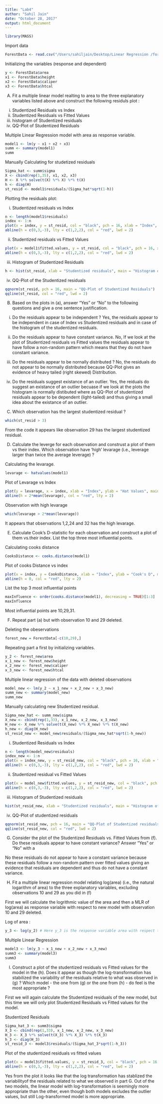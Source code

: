 ```yaml
---
title: "Lab4"
author: "Sahil Jain"
date: "October 28, 2017"
output: html_document
---
```


```r
library(MASS)
```

Import data
```r
ForestData <- read.csv("/Users/sahiljain/Desktop/Linear Regression /forestry.csv")
```

Initializing the variables (response and dependent)
```r
y <- ForestData$area
x1 <- ForestData$height
x2 <- ForestData$caliper
x3 <- ForestData$htcal
```

(A) Fit a multiple linear model realting to area to the three explanatory variables listed above and construct the following residuls plot : 
(i) Studentized Residuals vs Index 
(ii) Studentized Residuals vs Fitted Values
(iii) histogram of Studentized residuals
(iv) QQ-Plot of Studentized Residuals 

Multiple Linear Regression model with area as response variable. 
```r
model1 <- lm(y ~ x1 + x2 + x3)
summ <- summary(model1)
summ
```

Manually Calculating for studetized residuals 
```r
Sigma_hat <- summ$sigma
X <- cbind(rep(1,35), x1, x2, x3)
H <- X %*% solve(t(X) %*% X) %*% t(X)
h <- diag(H)
st_resid <- model1$residuals/(Sigma_hat*sqrt(1-h))
```

Plotting the residuals plot: 

(i) Studentized residuals vs Index

```r
n <- length(model1$residuals)
index <- 1:n
plot(x = index, y = st_resid, col = "black", pch = 16, xlab = "Index", ylab = "Studentized Residuals", main = "Studentized Residuals vs Index")
abline(h = c(0,3,-3), lty = c(1,2,2), col = "red", lwd = 2)
```

(ii) Studentized residuals vs Fitted Values

```r
plot(x = model1$fitted.values, y = st_resid, col = "black", pch = 16, xlab = "Fitted Values", ylab = "Studentized Residuals", main = "Studentized Residuals vs Fitted Values")
abline(h = c(0,3,-3), lty = c(1,2,2), col = "red", lwd = 2)
```

(iii) Histogram of Studentized Residuals

```r
h <- hist(st_resid, xlab = "Studentized residuals", main = "Histogram of Studentized residuals")
```

(iv) QQ-Plot of the Studentized residuals

```r
qqnorm(st_resid, pch = 16, main = "QQ-Plot of Studentized Residuals")
qqline(st_resid, col = "red", lwd = 2)
```

(B) Based on the plots in (a), answer “Yes” or “No” to the following questions and
give a one sentence justification.

(i) Do the residuals appear to be independent ? 
Yes, the residuals appear to be independent in case of Index vs Studentized residuals and in case of the histogram of the studentized residuals. 

(ii) Do the residuals appear to have constant variance. 
No, If we look at the plot of Studentized residuals vs Fitted values the residuals appear to have follow a non-random pattern which means that they do not have constant variance. 

(iii) Do the residuals appear to be nornally distributed ? 
No, the residuals do not appear to be normally distributed because QQ-Plot gives an evidence of heavy tailed (right skewed) Distribution. 

(iv) Do the residuals suggest existance of an outlier. 
Yes, the reiduals do suggest an existance of an outlier becuase if we look at the plots the histogram is normally distibuted where as QQ-Plot of studentized residuals appear to be dependent (light-tailed) and thus giving a small idea about the existance of an outlier. 

(C) Which observation has the largest studentized residual ?

```r
which(st_resid > 3)
```
From the code it appears like observation 29 has the largest studentized residual. 

(D) Calculate the leverge for each observation and construst a plot of them vs their index. Which observation have 'high' levarage (i.e., leverage larger than twice the average leverage) ? 

Calculating the levarage. 
```r
levarage <- hatvalues(model1)
```

Plot of Levarage vs Index
```r
plot(y = levarage, x = index, xlab = "Index", ylab = "Hat Values", main = "Levarage")
abline(h = 2*mean(levarage), col = "red", lty = 2)
```

Observation with high levarage 
```r
which(levarage > 2*mean(levarage))
```
It appears that observations 1,2,24 and 32 has the high levarage. 

(E)  Calculate Cook’s D-statistic for each observation and construct a plot of them vs.their index. List the top three most influential points.
 
Calculating cooks distance
```r
CooksDistance <- cooks.distance(model1)
```

Plot of cooks Distance vs index
```r
plot(x = index, y = CooksDistance, xlab = "Index", ylab = "Cook's D", main = "Influence")
abline(h = 0, col = "red", lty = 2)
```

List the top 3 most influential points
```r
maxInfluence <- order(cooks.distance(model1), decreasing = TRUE)[1:3]
maxInfluence
```
Most influential points are 10,29,31.

(F) Repeat part (a) but with observation 10 and 29 deleted. 

Deleting the obeservations
```r
forest_new = ForestData[-c(10,29),]
```

Repeating part a first by initializing variables. 
```r
y_2 <- forest_new$area
x_1_new <- forest_new$height
x_2_new <- forest_new$caliper
x_3_new <- forest_new$htcal
```

Multiple linear regression of the data with deleted observations
```r
model_new <- lm(y_2 ~ x_1_new + x_2_new + x_3_new)
summ_new <- summary(model_new)
summ_new
```

Manually calculating new Studentized residual. 
```r
Sigma_new_hat <- summ_new$sigma
X_new <- cbind(rep(1,33), x_1_new, x_2_new, x_3_new)
H_new <- X_new %*% solve(t(X_new) %*% X_new) %*% t(X_new)
h_new <- diag(H_new)
st_resid_new <- model_new$residuals/(Sigma_new_hat*sqrt(1-h_new))
```

(i) Studentized Residuals vs Index
```r
n <- length(model_new$residuals)
index_new <- 1:n
plot(x = index_new, y = st_resid_new, col = "black", pch = 16, xlab = "Index", ylab = "Stundetized Residuals", main = "Studentized Residuals vs Index")
abline(h = c(0,3,-3), lty = c(1,2,2), col = "red", lwd = 2)
```

(ii) Studentized residual vs Fitted Values
```r
plot(x = model_new$fitted.values, y = st_resid_new, col = "black", pch = 16, xlab = "Fitted Values", ylab = "Studnetized residuals", main = "Studentized residuals vs Fitted Values")
abline(h = c(0,3,-3), lty = c(1,2,2), col = "red", lwd = 2)
```

(iii) Histogram of Studentized residuals
```r
hist(st_resid_new, xlab = "Studentized residuals", main = "Histogram of Studentized residuals")
```

(iv) QQ-Plot of studentized residuals 
```r
qqnorm(st_resid_new, pch = 16, main = "QQ-Plot of Studentized residuals")
qqline(st_resid_new, col = "red", lwd = 2)
```

(G)  Consider the plot of the Studentized Residuals vs. Fitted Values from (f). Do these residuals appear to have constant variance? Answer “Yes” or “No” with a

No these residuals do not appear to have a constant variance because these residuals follow a non-random pattern over fitted values giving an evidence that residuals are dependent and thus do not have a constant variance. 

(H) Fit a multiple linear regression model relating log(area) (i.e., the natural logarithm of area) to the three explanatory variables, excluding observations 10 and 29 as you did in (f)

First we will calculate the logrithmic value of the area and then a MLR of log(area) as response variable with respect to new model with observation 10 and 29 deleted. 

Log of area : 

```r
y_3 <- log(y_2) # Here y_3 is the response variable area with respect to log of the area. 
```

Multiple Linear Regression 

```r
model3 <- lm(y_3 ~ x_1_new + x_2_new + x_3_new)
summ3 <- summary(model3)
summ3
```

(I) Construct a plot of the studentized residuals vs Fitted values for the model in the (h). Does it appear as though the log-transformation has stabilized the variability of the residuals relative to what was observed in (g) ? Which model - the one from (g) or the one from (h) - do feel is the most appropriate ? 

First we will again calculate the Studentized residuals of the new model, but this time we will only plot Studentized Residuals vs Fitted values for the model.  

Studentized Residuals
```r
Sigma_hat_3 <- summ3$sigma
X_3 <- cbind(rep(1,33), x_1_new, x_2_new, x_3_new)
H_3 <- X_3 %*% solve(t(X_3) %*% X_3) %*% t(X_3)
h_3 <- diag(H_3)
st_resid_3 <- model3$residuals/(Sigma_hat_3*sqrt(1-h_3))
```

Plot of the studentized residuals vs fitted values
```r
plot(x = model3$fitted.values, y = st_resid_3, col = "black", pch = 16, xlab = "Fitted Values", ylab = "Studentized residuals", main = "Studentized residuals vs Fitted Values")
abline(h = c(0,3,-3), lty = c(1,2,2), col = "red", lwd = 2)
```
Yes from the plot it looks like that the log transformation has stablized the variabilityof the residuals related to what we observed in part G. Out of the two models, the linear model with log-transformation is seemingly more appropriate than the other, even though both models excludes the outlier values, but still Log-transformed model is more appropriate. 
